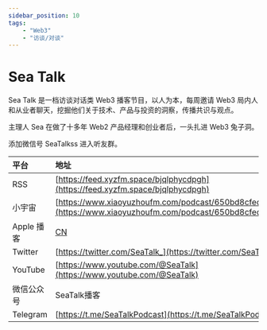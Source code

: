 ---
sidebar_position: 10
tags:
    - "Web3"
    - "访谈/对谈"
---

# Sea Talk

Sea Talk 是一档访谈对话类 Web3 播客节目，以人为本，每周邀请 Web3 局内人和从业者聊天，挖掘他们关于技术、产品与投资的洞察，传播共识与观点。

主理人 Sea 在做了十多年 Web2 产品经理和创业者后，一头扎进 Web3 兔子洞。

添加微信号 SeaTalkss 进入听友群。

| 平台 | 地址 |
|:--|:----|
| RSS | [https://feed.xyzfm.space/bjqlphycdpgh](https://feed.xyzfm.space/bjqlphycdpgh) |
| 小宇宙 | [https://www.xiaoyuzhoufm.com/podcast/650bd8cfece28aa30398f276](https://www.xiaoyuzhoufm.com/podcast/650bd8cfece28aa30398f276) |
| Apple 播客 | [CN](podcasts.apple.com/cn/podcast/sea-talk/id1709236319) |
| Twitter | [https://twitter.com/SeaTalk_](https://twitter.com/SeaTalk_) |
| YouTube | [https://www.youtube.com/@SeaTalk](https://www.youtube.com/@SeaTalk) |
| 微信公众号 | SeaTalk播客 |
| Telegram | [https://t.me/SeaTalkPodcast](https://t.me/SeaTalkPodcast) |
